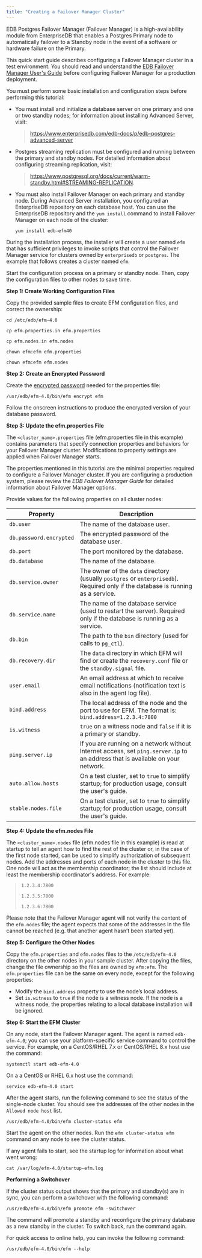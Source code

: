 ```yaml
---
title: "Creating a Failover Manager Cluster"
---
```




EDB Postgres Failover Manager (Failover Manager) is a high-availability module from EnterpriseDB that enables a Postgres Primary node to automatically failover to a Standby node in the event of a software or hardware failure on the Primary.

This quick start guide describes configuring a Failover Manager cluster in a test environment. You should read and understand the [EDB Failover Manager User's Guide](https://www.enterprisedb.com/edb-docs/p/edb-postgres-failover-manager) before configuring Failover Manager for a production deployment.

You must perform some basic installation and configuration steps before performing this tutorial:

-   You must install and initialize a database server on one primary and one or two standby nodes; for information about installing Advanced Server, visit:

    > <https://www.enterprisedb.com/edb-docs/p/edb-postgres-advanced-server>

-   Postgres streaming replication must be configured and running between the primary and standby nodes. For detailed information about configuring streaming replication, visit:

    > <https://www.postgresql.org/docs/current/warm-standby.html#STREAMING-REPLICATION>.

-   You must also install Failover Manager on each primary and standby node. During Advanced Server installation, you configured an EnterpriseDB repository on each database host. You can use the EnterpriseDB repository and the `yum install` command to install Failover Manager on each node of the cluster:

    ``` text
    yum install edb-efm40
    ```

During the installation process, the installer will create a user named `efm` that has sufficient privileges to invoke scripts that control the Failover Manager service for clusters owned by `enterprisedb` or `postgres`. The example that follows creates a cluster named `efm`.

Start the configuration process on a primary or standby node. Then, copy the configuration files to other nodes to save time.

**Step 1: Create Working Configuration Files**

Copy the provided sample files to create EFM configuration files, and correct the ownership:

``` text
cd /etc/edb/efm-4.0

cp efm.properties.in efm.properties

cp efm.nodes.in efm.nodes

chown efm:efm efm.properties

chown efm:efm efm.nodes
```

**Step 2: Create an Encrypted Password**

Create the [encrypted password](https://www.enterprisedb.com/edb-docs/d/edb-postgres-failover-manager/user-guides/user-guide/4.0/encrypting_database_password.html) needed for the properties file:

``` text
/usr/edb/efm-4.0/bin/efm encrypt efm
```

Follow the onscreen instructions to produce the encrypted version of your database password.

**Step 3: Update the efm.properties File**

The `<cluster_name>.properties` file (efm.properties file in this example) contains parameters that specify connection properties and behaviors for your Failover Manager cluster. Modifications to property settings are applied when Failover Manager starts.

The properties mentioned in this tutorial are the minimal properties required to configure a Failover Manager cluster. If you are configuring a production system, please review the *EDB Failover Manager Guide* for detailed information about Failover Manager options.

Provide values for the following properties on all cluster nodes:

| Property                | Description                                                                                                                      |
|-------------------------|----------------------------------------------------------------------------------------------------------------------------------|
| `db.user`               | The name of the database user.                                                                                                   |
| `db.password.encrypted` | The encrypted password of the database user.                                                                                     |
| `db.port`               | The port monitored by the database.                                                                                              |
| `db.database`           | The name of the database.                                                                                                        |
| `db.service.owner`      | The owner of the `data` directory (usually `postgres` or `enterprisedb`). Required only if the database is running as a service. |
| `db.service.name`       | The name of the database service (used to restart the server). Required only if the database is running as a service.            |
| `db.bin`                | The path to the `bin` directory (used for calls to `pg_ctl`).                                                                    |
| `db.recovery.dir`       | The `data` directory in which EFM will find or create the `recovery.conf` file or the `standby.signal` file.                     |
| `user.email`            | An email address at which to receive email notifications (notification text is also in the agent log file).                      |
| `bind.address`          | The local address of the node and the port to use for EFM. The format is: `bind.address=1.2.3.4:7800`                            |
| `is.witness`            | `true` on a witness node and `false` if it is a primary or standby.                                                              |
| `ping.server.ip`        | If you are running on a network without Internet access, set `ping.server.ip` to an address that is available on your network.   |
| `auto.allow.hosts`      | On a test cluster, set to `true` to simplify startup; for production usage, consult the user's guide.                            |
| `stable.nodes.file`     | On a test cluster, set to `true` to simplify startup; for production usage, consult the user's guide.                            |

**Step 4: Update the efm.nodes File**

The `<cluster_name>.nodes` file (efm.nodes file in this example) is read at startup to tell an agent how to find the rest of the cluster or, in the case of the first node started, can be used to simplify authorization of subsequent nodes. Add the addresses and ports of each node in the cluster to this file. One node will act as the membership coordinator; the list should include at least the membership coordinator's address. For example:

> `1.2.3.4:7800`
>
> `1.2.3.5:7800`
>
> `1.2.3.6:7800`

Please note that the Failover Manager agent will not verify the content of the `efm.nodes` file; the agent expects that some of the addresses in the file cannot be reached (e.g. that another agent hasn’t been started yet).

**Step 5: Configure the Other Nodes**

Copy the `efm.properties` and `efm.nodes` files to the `/etc/edb/efm-4.0` directory on the other nodes in your sample cluster. After copying the files, change the file ownership so the files are owned by `efm:efm`. The `efm.properties` file can be the same on every node, except for the following properties:

-   Modify the `bind.address` property to use the node’s local address.
-   Set `is.witness` to `true` if the node is a witness node. If the node is a witness node, the properties relating to a local database installation will be ignored.

**Step 6: Start the EFM Cluster**

On any node, start the Failover Manager agent. The agent is named `edb-efm-4.0`; you can use your platform-specific service command to control the service. For example, on a CentOS/RHEL 7.x or CentOS/RHEL 8.x host use the command:

``` text
systemctl start edb-efm-4.0
```

On a a CentOS or RHEL 6.x host use the command:

``` text
service edb-efm-4.0 start
```

After the agent starts, run the following command to see the status of the single-node cluster. You should see the addresses of the other nodes in the `Allowed node host` list.

``` text
/usr/edb/efm-4.0/bin/efm cluster-status efm
```

Start the agent on the other nodes. Run the `efm cluster-status efm` command on any node to see the cluster status.

If any agent fails to start, see the startup log for information about what went wrong:

``` text
cat /var/log/efm-4.0/startup-efm.log
```

**Performing a Switchover**

If the cluster status output shows that the primary and standby(s) are in sync, you can perform a switchover with the following command:

``` text
/usr/edb/efm-4.0/bin/efm promote efm -switchover
```

The command will promote a standby and reconfigure the primary database as a new standby in the cluster. To switch back, run the command again.

For quick access to online help, you can invoke the following command:

``` text
/usr/edb/efm-4.0/bin/efm --help
```

